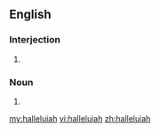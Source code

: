 ==English==

===Interjection===
{{en-interj}}

# {{alternative spelling of|hallelujah}}

===Noun===
{{en-noun}}

# {{alternative spelling of|hallelujah}}

[[my:halleluiah]]
[[vi:halleluiah]]
[[zh:halleluiah]]